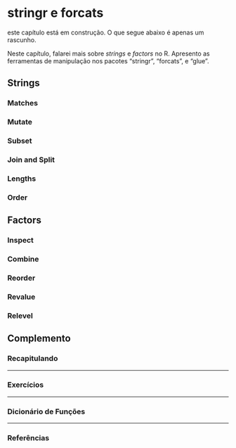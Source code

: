 # stringr e forcats {#philosophy}

:::{.warn}
este capítulo está em construção. O que segue abaixo é apenas um rascunho.
:::


Neste capítulo, falarei mais sobre _strings_ e _factors_ no R. Apresento as ferramentas de manipulação nos pacotes "stringr", "forcats", e "glue".


## Strings

### Matches


### Mutate


### Subset


### Join and Split


### Lengths


### Order



## Factors

### Inspect


### Combine


### Reorder


### Revalue


### Relevel



<div class="double-hrule"></div>

## Complemento {.unlisted .unnumbered}

### Recapitulando {-}


---

### Exercícios {-}


---

### Dicionário de Funções {-}


---

### Referências {-}

